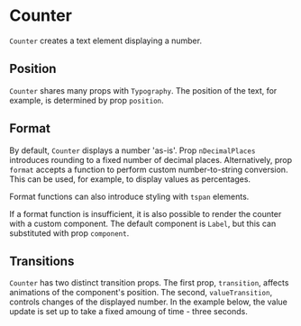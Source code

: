 
# Counter

<Meta of={CounterStories} />

`Counter` creates a text element displaying a number.

<ArgTypes of={CounterStories} />

## Position

`Counter` shares many props with `Typography`. The position of the text, for example, is determined by prop `position`.

<Canvas of={CounterStories.Position} />

## Format

By default, `Counter` displays a number 'as-is'.
Prop `nDecimalPlaces` introduces rounding to a fixed number of decimal places.
Alternatively, prop `format` accepts a function to perform custom number-to-string conversion.
This can be used, for example, to display values as percentages.

<Canvas of={CounterStories.CustomFormat} />

Format functions can also introduce styling with `tspan` elements.

<Canvas of={CounterStories.CustomFormatTspan} />

If a format function is insufficient, it is also possible to render the counter with a custom component.
The default component is `Label`, but this can substituted with prop `component`.

## Transitions

`Counter` has two distinct transition props.
The first prop, `transition`, affects animations of the component's position.
The second, `valueTransition`, controls changes of the displayed number.
In the example below, the value update is set up to take a fixed amoung of time - three seconds.

<Canvas of={CounterStories.Speed} />
